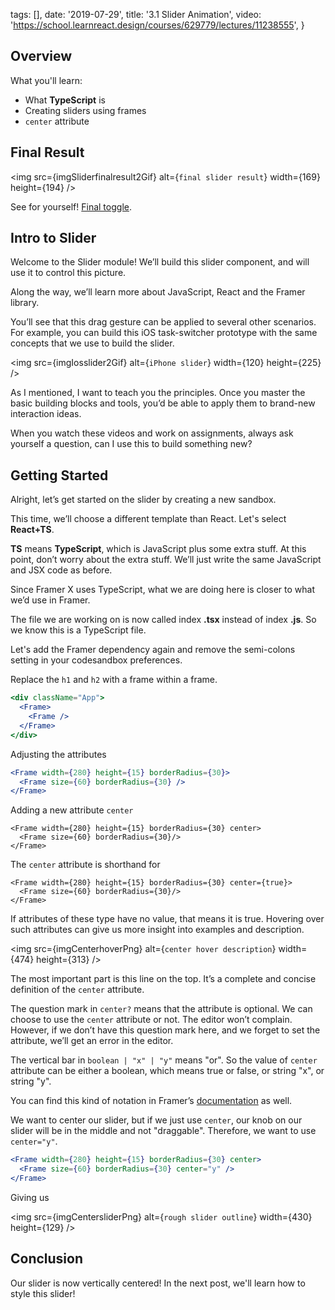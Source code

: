 
  tags: [],
  date: '2019-07-29',
  title: '3.1 Slider Animation',
  video: 'https://school.learnreact.design/courses/629779/lectures/11238555',
}


## Overview

What you'll learn:

- What **TypeScript** is
- Creating sliders using frames
- `center` attribute

## Final Result

<img
  src={imgSliderfinalresult2Gif}
  alt={`final slider result`}
  width={169}
  height={194}
/>

See for yourself! [Final toggle](https://c0yrx.codesandbox.io/).

## Intro to Slider

Welcome to the Slider module! We’ll build this slider component, and will use it to control this picture.

Along the way, we’ll learn more about JavaScript, React and the Framer library.

You’ll see that this drag gesture can be applied to several other scenarios. For example, you can build this iOS task-switcher prototype with the same concepts that we use to build the slider.

<img src={imgIosslider2Gif} alt={`iPhone slider`} width={120} height={225} />

As I mentioned, I want to teach you the principles. Once you master the basic building blocks and tools, you’d be able to apply them to brand-new interaction ideas.

When you watch these videos and work on assignments, always ask yourself a question, can I use this to build something new?

## Getting Started

Alright, let’s get started on the slider by creating a new sandbox.

This time, we’ll choose a different template than React. Let's select **React+TS**.

**TS** means **TypeScript**, which is JavaScript plus some extra stuff. At this point, don’t worry about the extra stuff. We’ll just write the same JavaScript and JSX code as before.

Since Framer X uses TypeScript, what we are doing here is closer to what we’d use in Framer.

The file we are working on is now called index **.tsx** instead of index **.js**. So we know this is a TypeScript file.

Let's add the Framer dependency again and remove the semi-colons setting in your codesandbox preferences.

Replace the `h1` and `h2` with a frame within a frame.

```jsx
<div className="App">
  <Frame>
    <Frame />
  </Frame>
</div>
```

Adjusting the attributes

```jsx
<Frame width={280} height={15} borderRadius={30}>
  <Frame size={60} borderRadius={30} />
</Frame>
```

Adding a new attribute `center`

```jsx{1}
<Frame width={280} height={15} borderRadius={30} center>
  <Frame size={60} borderRadius={30}/>
</Frame>
```

The `center` attribute is shorthand for

```jsx{1}
<Frame width={280} height={15} borderRadius={30} center={true}>
  <Frame size={60} borderRadius={30}/>
</Frame>
```

If attributes of these type have no value, that means it is true. Hovering over such attributes can give us more insight into examples and description.

<img
  src={imgCenterhoverPng}
  alt={`center hover description`}
  width={474}
  height={313}
/>

The most important part is this line on the top. It’s a complete and concise definition of the `center` attribute.

The question mark in `center?` means that the attribute is optional. We can choose to use the `center` attribute or not. The editor won’t complain. However, if we don’t have this question mark here, and we forget to set the attribute, we’ll get an error in the editor.

The vertical bar in `boolean | "x" | "y"` means "or". So the value of `center` attribute can be either a boolean, which means true or false, or string "x", or string "y".

You can find this kind of notation in Framer’s [documentation](https://www.framer.com/api/frame/#framelayoutproperties.width) as well.

We want to center our slider, but if we just use `center`, our knob on our slider will be in the middle and not "draggable". Therefore, we want to use `center="y"`.

```jsx
<Frame width={280} height={15} borderRadius={30} center>
  <Frame size={60} borderRadius={30} center="y" />
</Frame>
```

Giving us

<img
  src={imgCentersliderPng}
  alt={`rough slider outline`}
  width={430}
  height={129}
/>

## Conclusion

Our slider is now vertically centered! In the next post, we'll learn how to style this slider!
